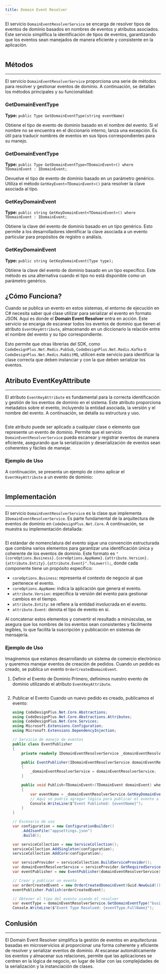```yaml
---
title: Domain Event Resolver
---
```



El servicio `DomainEventResolverService` se encarga de resolver tipos de eventos de dominio basados en nombres de eventos y atributos asociados. Este servicio simplifica la identificación de tipos de eventos, garantizando que los eventos sean manejados de manera eficiente y consistente en la aplicación.

```csharp url="packages/CodeDesignPlus.Net.Core/src/CodeDesignPlus.Net.Core.Abstractions/IDomainEventResolverService.cs" 
```

## Métodos
---

El servicio `DomainEventResolverService` proporciona una serie de métodos para resolver y gestionar eventos de dominio. A continuación, se detallan los métodos principales y su funcionalidad:

### GetDomainEventType
**Type:** `public Type GetDomainEventType(string eventName)`

Obtiene el tipo de evento de dominio basado en el nombre del evento. Si el nombre no se encuentra en el diccionario interno, lanza una excepción. Es útil para traducir nombres de eventos en sus tipos correspondientes para su manejo.

### GetDomainEventType
**Type:** `public Type GetDomainEventType<TDomainEvent>() where TDomainEvent : IDomainEvent;`

Devuelve el tipo de evento de dominio basado en un parámetro genérico. Utiliza el método `GetKeyEvent<TDomainEvent>()` para resolver la clave asociada al tipo.

### GetKeyDomainEvent
**Type:** `public string GetKeyDomainEvent<TDomainEvent>() where TDomainEvent : IDomainEvent;`

Obtiene la clave del evento de dominio basado en un tipo genérico. Esto permite a los desarrolladores identificar la clave asociada a un evento particular para propósitos de registro o análisis.

### GetKeyDomainEvent
**Type:** `public string GetKeyDomainEvent(Type type);`

Obtiene la clave del evento de dominio basado en un tipo específico. Este método es una alternativa cuando el tipo no está disponible como un parámetro genérico.

## ¿Cómo Funciona?

Cuando se publica un evento en estos sistemas, el entorno de ejecución en C# necesita saber qué clase utilizar para serializar el evento en formato JSON. Aquí es donde el **Domain Event Resolver** entra en acción. Este servicio se encarga de escanear todos los eventos de dominio que tienen el atributo `EventKeyAttribute`, almacenando en un diccionario la relación entre el nombre del evento y su tipo correspondiente.

Esto permite que otras librerías del SDK, como `CodeDesignPlus.Net.Redis.PubSub`, `CodeDesignPlus.Net.Redis.Kafka` o `CodeDesignPlus.Net.Redis.RabbitMQ`, utilicen este servicio para identificar la clase correcta que deben instanciar y con la que deben serializar los eventos.

## Atributo EventKeyAttribute
---

El atributo `EventKeyAttribute` es fundamental para la correcta identificación y gestión de los eventos de dominio en el sistema. Este atributo proporciona metadatos sobre el evento, incluyendo la entidad asociada, la versión y el nombre del evento. A continuación, se detalla su estructura y uso.

```csharp url="packages/CodeDesignPlus.Net.Core/src/CodeDesignPlus.Net.Core.Abstractions/Attributes/EventKeyAttribute.cs" 
```

Este atributo puede ser aplicado a cualquier clase o elemento que represente un evento de dominio. Permite que el servicio `DomainEventResolverService` pueda escanear y registrar eventos de manera eficiente, asegurando que la serialización y deserialización de eventos sean coherentes y fáciles de manejar.

### Ejemplo de Uso

A continuación, se presenta un ejemplo de cómo aplicar el `EventKeyAttribute` a un evento de dominio:

```csharp url="samples/CodeDesignPlus.Net.Core.Sample/Resources/DomainEvents/OrderCreatedDomainEvent.cs" 
```

## Implementación
---

El servicio `DomainEventResolverService` es la clase que implementa `IDomainEventResolverService`. Es parte fundamental de la arquitectura de eventos de dominio en `CodeDesignPlus.Net.Core`. A continuación, se muestra su implementación detallada:

```csharp url="packages/CodeDesignPlus.Net.Core/src/CodeDesignPlus.Net.Core/Services/DomainEventResolverService.cs" 
```

El estándar de nomenclatura del evento sigue una convención estructurada que combina varios elementos para garantizar una identificación única y coherente de los eventos de dominio. Este formato es `"{coreOptions.Business}.{coreOptions.AppName}.{attribute.Version}.{attribute.Entity}.{attribute.Event}".ToLower();`, donde cada componente tiene un propósito específico:

- `coreOptions.Business`: representa el contexto de negocio al que pertenece el evento.
- `coreOptions.AppName`: indica la aplicación que genera el evento.
- `attribute.Version`: especifica la versión del evento para gestionar cambios en el tiempo.
- `attribute.Entity`: se refiere a la entidad involucrada en el evento.
- `attribute.Event`: denota el tipo de evento en sí.

Al concatenar estos elementos y convertir el resultado a minúsculas, se asegura que los nombres de los eventos sean consistentes y fácilmente legibles, lo que facilita la suscripción y publicación en sistemas de mensajería.


### Ejemplo de Uso

Imaginemos que estamos desarrollando un sistema de comercio electrónico y queremos manejar eventos de creación de pedidos. Cuando un pedido es creado, se publica un evento `OrderCreatedDomainEvent`.

<Steps>

1. Definir el Evento de Dominio
    Primero, definimos nuestro evento de dominio utilizando el atributo `EventKeyAttribute`.

    ```csharp url="samples/CodeDesignPlus.Net.Core.Sample/Resources/DomainEvents/OrderCreatedDomainEvent.cs"
    ```

2. Publicar el Evento
    Cuando un nuevo pedido es creado, publicamos el evento:

    ```csharp
    using CodeDesignPlus.Net.Core.Abstractions;
    using CodeDesignPlus.Net.Core.Abstractions.Attributes;
    using CodeDesignPlus.Net.Core.Services;
    using Microsoft.Extensions.Configuration;
    using Microsoft.Extensions.DependencyInjection;

    // Servicio de manejo de eventos
    public class EventPublisher
    {
        private readonly IDomainEventResolverService _domainEventResolverService;

        public EventPublisher(IDomainEventResolverService domainEventResolverService)
        {
            _domainEventResolverService = domainEventResolverService;
        }

        public void Publish<TDomainEvent>(TDomainEvent domainEvent) where TDomainEvent : IDomainEvent
        {
            var eventName = _domainEventResolverService.GetKeyDomainEvent(domainEvent.GetType());
            // Aquí se podría agregar lógica para publicar el evento a un sistema de mensajería como RabbitMQ o Kafka
            Console.WriteLine($"Event Published: {eventName}");
        }
    }

    // Escenario de uso
    var configuration = new ConfigurationBuilder()
        .AddJsonFile("appsettings.json")
        .Build();

    var serviceCollection = new ServiceCollection();
    serviceCollection.AddSingleton(configuration);
    serviceCollection.AddCore(configuration);

    var serviceProvider = serviceCollection.BuildServiceProvider();
    var domainEventResolverService = serviceProvider.GetRequiredService<IDomainEventResolverService>();
    var eventPublisher = new EventPublisher(domainEventResolverService);

    // Crear y publicar un evento
    var orderCreatedEvent = new OrderCreatedDomainEvent(Guid.NewGuid());
    eventPublisher.Publish(orderCreatedEvent);

    // Obtener el tipo del evento usando el resolver
    var eventType = domainEventResolverService.GetDomainEventType("businessName.appName.v1.order.created");
    Console.WriteLine($"Event Type Resolved: {eventType.FullName}");

    ```
</Steps>

## Conlusión
---

El Domain Event Resolver simplifica la gestión de eventos en arquitecturas basadas en microservicios al proporcionar una forma coherente y eficiente de resolver y serializar eventos de dominio. Al escanear automáticamente los eventos y almacenar sus relaciones, permite que las aplicaciones se centren en la lógica de negocio, en lugar de lidiar con las complejidades de la serialización y la instanciación de clases.